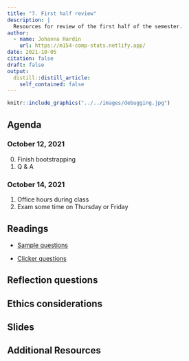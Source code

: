 ```yaml
---
title: "7. First half review"
description: |
  Resources for review of the first half of the semester.
author:
  - name: Johanna Hardin
    url: https://m154-comp-stats.netlify.app/  
date: 2021-10-05
citation: false
draft: false
output:
  distill::distill_article:
    self_contained: false
---
```



```r
knitr::include_graphics("../../images/debugging.jpg")
```



## Agenda <i class="fas fa-calendar-alt" target="_blank"></i>

### October 12, 2021

0. Finish bootstrapping
1. Q & A


### October 14, 2021

1. Office hours during class
2. Exam some time on Thursday or Friday


## Readings <i class="fas fa-book-open"></i> 

* <a href = "https://m154-comp-stats.netlify.app/slides/Math154_SampleQ1_f21.pdf" target = "_blank">Sample questions</a>

* <a href = "https://m154-comp-stats.netlify.app/slides/iClickMath154_f21_to_post.docx" target = "_blank">Clicker questions</a>

## Reflection questions <i class="fas fa-lightbulb"></i>




## Ethics considerations <i class="fas fa-balance-scale"></i> 



## Slides <i class="fas fa-desktop"></i> 



## Additional Resources <i class="fas fa-laptop"></i> 




